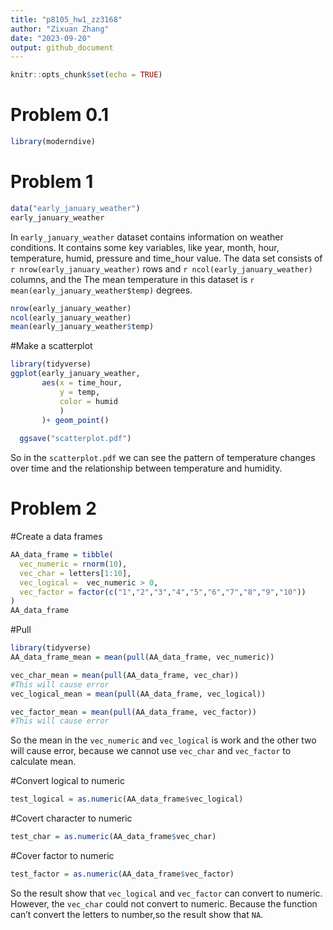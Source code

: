 ```yaml
---
title: "p8105_hw1_zz3168"
author: "Zixuan Zhang"
date: "2023-09-20"
output: github_document
---
```


```r
knitr::opts_chunk$set(echo = TRUE)
```
# Problem 0.1
```r
library(moderndive)
```

# Problem 1
```r
data("early_january_weather")
early_january_weather
```
In `early_january_weather` dataset contains information on weather conditions. It contains some key variables, like year, month, hour, temperature, humid, pressure and time_hour value. The data set consists of `r nrow(early_january_weather)` rows and `r ncol(early_january_weather)` columns, and the The mean temperature in this dataset is `r mean(early_january_weather$temp)` degrees.

```r
nrow(early_january_weather)
ncol(early_january_weather)
mean(early_january_weather$temp)
```


#Make a scatterplot
```r
library(tidyverse)
ggplot(early_january_weather, 
       aes(x = time_hour,
           y = temp,
           color = humid
           )
       )+ geom_point() 
  
  ggsave("scatterplot.pdf")
```
So in the `scatterplot.pdf`  we can see the pattern of temperature changes over time and the relationship between temperature and humidity.

# Problem 2

#Create a data frames
```r
AA_data_frame = tibble(
  vec_numeric = rnorm(10),
  vec_char = letters[1:10],
  vec_logical =  vec_numeric > 0,
  vec_factor = factor(c("1","2","3","4","5","6","7","8","9","10"))
)
AA_data_frame
```

#Pull

```r
library(tidyverse)
AA_data_frame_mean = mean(pull(AA_data_frame, vec_numeric))

vec_char_mean = mean(pull(AA_data_frame, vec_char))
#This will cause error
vec_logical_mean = mean(pull(AA_data_frame, vec_logical))

vec_factor_mean = mean(pull(AA_data_frame, vec_factor))
#This will cause error
```
So the mean in the `vec_numeric` and `vec_logical` is work and the other two will cause error, because we cannot use `vec_char` and `vec_factor` to calculate mean.


#Convert logical to numeric
```r
test_logical = as.numeric(AA_data_frame$vec_logical)
```
#Covert character to numeric
```r
test_char = as.numeric(AA_data_frame$vec_char)
```
#Cover factor to numeric
```r
test_factor = as.numeric(AA_data_frame$vec_factor)
```
So the result show that `vec_logical` and `vec_factor` can convert to numeric. However, the `vec_char` could not convert to numeric. Because the function can't convert the letters to number,so the result show that `NA`.
